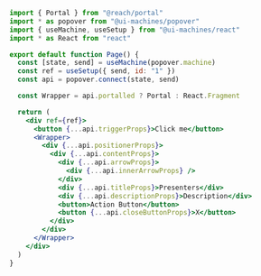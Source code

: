 ```jsx
import { Portal } from "@reach/portal"
import * as popover from "@ui-machines/popover"
import { useMachine, useSetup } from "@ui-machines/react"
import * as React from "react"

export default function Page() {
  const [state, send] = useMachine(popover.machine)
  const ref = useSetup({ send, id: "1" })
  const api = popover.connect(state, send)

  const Wrapper = api.portalled ? Portal : React.Fragment

  return (
    <div ref={ref}>
      <button {...api.triggerProps}>Click me</button>
      <Wrapper>
        <div {...api.positionerProps}>
          <div {...api.contentProps}>
            <div {...api.arrowProps}>
              <div {...api.innerArrowProps} />
            </div>
            <div {...api.titleProps}>Presenters</div>
            <div {...api.descriptionProps}>Description</div>
            <button>Action Button</button>
            <button {...api.closeButtonProps}>X</button>
          </div>
        </div>
      </Wrapper>
    </div>
  )
}
```
